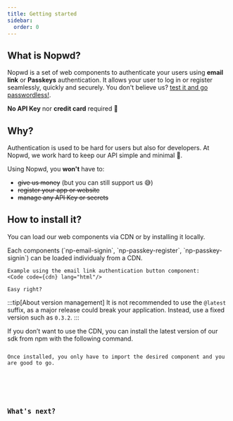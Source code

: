 ```yaml
---
title: Getting started
sidebar:
  order: 0
---
```


## What is Nopwd?

Nopwd is a set of web components to authenticate your users using **email link** or **Passkeys** authentication. It allows your user to log in or register seamlessly, quickly and securely. You don't believe us? [test it and go passwordless!](https://nopwd.rocks).

**No API Key** nor **credit card** required 🕺

## Why?

Authentication is used to be hard for users but also for developers. At Nopwd, we work hard to keep our API simple and minimal 💆.

Using Nopwd, you **won't** have to:

- ~~give us money~~ (but you can still support us 😅)
- ~~register your app or website~~
- ~~manage any API Key or secrets~~

## How to install it?

You can load our web components via CDN or by installing it locally.


<Tabs>
  <TabItem label="using CDN">
    Each components (`np-email-signin`, `np-passkey-register`, `np-passkey-signin`) can be loaded individualy from a CDN.

    Example using the email link authentication button component:
    <Code code={cdn} lang="html"/>

    Easy right?

:::tip[About version management]
It is not recommended to use the `@latest` suffix, as a major release could break your application. Instead, use a fixed version such as `0.3.2`.
:::

  </TabItem>
  <TabItem label="using NPM">
  If you don’t want to use the CDN, you can install the latest version of our sdk from npm with the following command.
  <Code code={npmInstall} lang="sh"/>

Once installed, you only have to import the desired component and you are good to go.

  <Code code={npmImport} lang="js"/>
</TabItem>
</Tabs>

## What's next?


<CardGrid>
  <LinkCard title="Authenticating with email link" description="" href="/guides/email" />
  <LinkCard title="Authenticating with Passkeys" description="" href="/guides/passkeys" />
</CardGrid>
